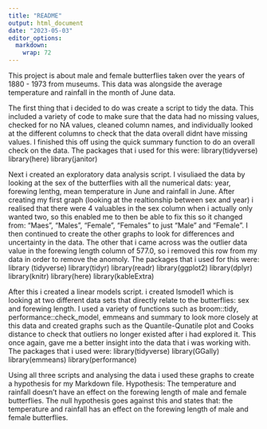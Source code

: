 ```yaml
---
title: "README"
output: html_document
date: "2023-05-03"
editor_options: 
  markdown: 
    wrap: 72
---
```


This project is about male and female butterflies taken over the years
of 1880 - 1973 from museums. This data was alongside the average
temperature and rainfall in the month of June data.

The first thing that i decided to do was create a script to tidy the
data. This included a variety of code to make sure that the data had no
missing values, checked for no NA values, cleaned column names, and
individually looked at the different columns to check that the data
overall didnt have missing values. I finished this off using the quick
summary function to do an overall check on the data. The packages that i
used for this were: library(tidyverse) library(here) library(janitor)

Next i created an exploratory data analysis script. I visuliaed the data
by looking at the sex of the butterflies with all the numerical dats:
year, forewing lenthg, mean temperature in June and rainfall in June.
After creating my first graph (looking at the realtionship between sex
and year) i realised that there were 4 valuables in the sex column when
i actually only wanted two, so this enabled me to then be able to fix
this so it changed from: "Maes", "Males", "Female", "Females" to just
"Male" and "Female". I then continued to create the other graphs to look
for differences and uncertainty in the data. The other that i came
across was the outlier data value in the forewing length column of
577.0, so i removed this row from my data in order to remove the
anomoly. The packages that i used for this were: library (tidyverse)
library(tidyr) library(readr) library(ggplot2) library(dplyr)
library(knitr) library(here) library(kableExtra)

After this i created a linear models script. i created lsmodel1 which is
looking at two different data sets that directly relate to the
butterflies: sex and forewing length. I used a variety of functions such
as broom::tidy, performance::check_model, emmeans and summary to look
more closely at this data and created graphs such as the
Quantile-Qunatile plot and Cooks distance to check that outliers no
longer existed after i had explored it. This once again, gave me a
better insight into the data that i was working with. The packages that
i used were: library(tidyverse) library(GGally) library(emmeans)
library(performance)

Using all three scripts and analysing the data i used these graphs to
create a hypothesis for my Markdown file. Hypothesis: The temperature
and rainfall doesn't have an effect on the forewing length of male and female butterflies.
The null hypothesis goes against this and states that:
the temperature and rainfall has an effect on the forewing length of male and female butterflies.




